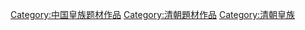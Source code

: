 [[Category:中国皇族题材作品|Category:中国皇族题材作品]]
[[Category:清朝題材作品|Category:清朝題材作品]]
[[Category:清朝皇族|Category:清朝皇族]]